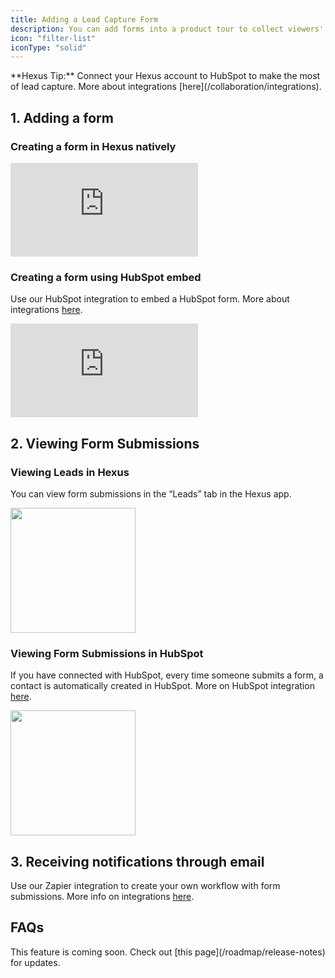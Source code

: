 ```yaml
---
title: Adding a Lead Capture Form
description: You can add forms into a product tour to collect viewers' names, emails, feedback, or any other information.
icon: "filter-list"
iconType: "solid"
---
```


<Tip>
  **Hexus Tip:** Connect your Hexus account to HubSpot to make the most of lead capture. More about integrations [here](/collaboration/integrations).
</Tip>

## 1. Adding a form

### Creating a form in Hexus natively

<div style={{ position: 'relative', width: '100%'}}>
  <iframe
    src="https://app.usehexus.com/embed/22e69ad6-c5de-4e46-a8d7-b6e691c562d8"
    title="Creating a leadform in Hexus"
    frameborder="0"
    allow="accelerometer; autoplay; clipboard-write; encrypted-media; gyroscope; picture-in-picture"
    allowfullscreen
    style={{ position: 'absolute', top: 0, left: 0, width: '100%', height: '100%' }}
  ></iframe>
</div>

### Creating a form using HubSpot embed

Use our HubSpot integration to embed a HubSpot form. More about integrations [here](/collaboration/integrations).

<div style={{ position: 'relative', width: '100%'}}>
  <iframe
    src="https://app.usehexus.com/embed/f3d6dc9f-49e5-4553-b6c5-ed36ecbfbc19"
    title="Creating a leadform in Hexus using Hubspot Embed"
    frameborder="0"
    allow="accelerometer; autoplay; clipboard-write; encrypted-media; gyroscope; picture-in-picture"
    allowfullscreen
    style={{ position: 'absolute', top: 0, left: 0, width: '100%', height: '100%' }}
  ></iframe>
</div>

## 2. Viewing Form Submissions

### Viewing Leads in Hexus

You can view form submissions in the “Leads” tab in the Hexus app.

<img height="200" src="/images/view-leads-in-hexus.png" /> 

### Viewing Form Submissions in HubSpot

If you have connected with HubSpot, every time someone submits a form, a contact is automatically created in HubSpot. More on HubSpot integration [here](/collaboration/integrations).

<img height="200" src="/images/view-hexus-leads-in-hubspot.png" /> 

## 3. Receiving notifications through email

Use our Zapier integration to create your own workflow with form submissions. More info on integrations [here](/collaboration/integrations).


## FAQs

<AccordionGroup>
  <Accordion title="Can I collect business emails only?">
    This feature is coming soon. Check out [this page](/roadmap/release-notes) for updates.

  </Accordion>
</AccordionGroup>

